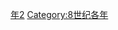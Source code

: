 {{Catnav|頁面分類|历史|歷史時代|年|8世纪各年}}

{{catmore}}

[[Category:720年代|年2]]
[[Category:8世纪各年|Category:8世纪各年]]